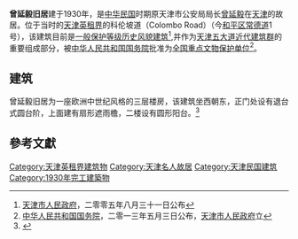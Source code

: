 {{文物保护单位
| 级别 = 全国
| 名称 = 天津五大道近代建筑群<br /><span style="font-size:smaller;">曾延毅旧居</span>
| 图片 = [[File:曾延毅旧宅.jpg|200px]]
| 编号 = 7-1627
| 分类 = 近现代重要史迹及代表性建筑
| 时代 = 民国
| 所在 = [[天津市|天津市]][[和平区_(天津市)|和平区]]
| 登录 = 2013年
}}
'''曾延毅旧居'''建于1930年，是[[中华民国|中华民国]]时期原天津市公安局局长[[曾延毅|曾延毅]]在[[天津|天津]]的故居。位于当时的[[天津英租界|天津英租界]]的科伦坡道（Colombo Road）（今[[和平区_(天津市)|和平区]][[常德道|常德道]]1号），该建筑目前是[[天津历史风貌建筑|一般保护等级历史风貌建筑]]<ref>[[天津市人民政府|天津市人民政府]]，二零零五年八月三十一日公布</ref>,并作为[[五大道|天津五大道近代建筑群]]的重要组成部分，被[[中华人民共和国国务院|中华人民共和国国务院]]批准为[[天津全国重点文物保护单位列表|全国重点文物保护单位]]<ref>[[中华人民共和国国务院|中华人民共和国国务院]]，二零一三年五月三日公布，[[天津市人民政府|天津市人民政府]]立</ref>。

== 建筑 ==
{{天津历史风貌建筑 |
省区市 = 天津市 |
名称 = 曾延毅旧宅 |
图片 = [[File:曾延毅旧宅铭牌.jpg|200px]] |
编号 = 0130020 |
等级 = 一般保护 |
时代 = 1930年|
所在 = [[天津市|天津市]][[和平区_(天津市)|和平区]] |
公布 = 2005年8月31日 |
}}
曾延毅旧居为一座欧洲中世纪风格的三层楼房，该建筑坐西朝东，正门处设有退台式圆台阶，上面建有扇形遮雨檐，二楼设有圆形阳台。<ref>{{Cite web |url=http://www.tianjinwe.com/tianjin/tjw/201004/t20100416_757032.html |title=天津小洋楼之曾延毅旧宅 |access-date=2011-09-18 |archive-date=2016-03-04 |archive-url=https://web.archive.org/web/20160304093742/http://www.tianjinwe.com/tianjin/tjw/201004/t20100416_757032.html |dead-url=no }}</ref>

==參考文獻==
<div class="references-small">
<references />
</div>

{{天津市名人故居}}

[[Category:天津英租界建筑物|Category:天津英租界建筑物]]
[[Category:天津名人故居|Category:天津名人故居]]
[[Category:天津民国建筑|Category:天津民国建筑]]
[[Category:1930年完工建築物|Category:1930年完工建築物]]